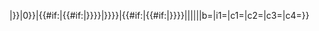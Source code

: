 <includeonly>{{μs|{{#switch:{{{1|}}}|wo=Woolley ''et al.'' (1970)|gj=Gliese & Jahreiß (1991)|plx=van Altena ''et al.'' (1995)|hip=Perryman ''et al.'' (1997) ({{small|Hipparcos}})|tyc=Perryman ''et al.'' (1997) ({{small|Tycho}})|s=Söderhjelm (1999)|tyc2=Hog ''et al.'' (2000)|hip2=van Leeuwen (2007)|recons2012=RECONS TOP100 (2012)|{{{1|}}}}}|{{rer|{{pmcon|{{{2}}}|{{{4}}}}}|{{#if:{{{3|}}}|{{#if:{{{5|}}}|{{pmcon|e|{{{2}}}|{{{3}}}|{{{4}}}|{{{5}}}}}}}}}|0}}|{{#if:{{{3|}}}|{{#if:{{{5|}}}|{{rer|{{pmcon|e|{{{2}}}|{{{3}}}|{{{4}}}|{{{5}}}}}|s|0}}}}}}|{{rer|{{pmcon|t|{{{2}}}|{{{4}}}}}|{{#if:{{{3|}}}|{{#if:{{{5|}}}|{{pmcon|et|{{{2}}}|{{{3}}}|{{{4}}}|{{{5}}}}}}}}}}}|{{#if:{{{3|}}}|{{#if:{{{5|}}}|{{rer|{{pmcon|et|{{{2}}}|{{{3}}}|{{{4}}}|{{{5}}}}}|s}}}}}}|{{{2}}}|{{{3|}}}|{{{4}}}|{{{5|}}}|{{{6|}}}|b{{{b|]}}}=|i1=|c1={{{c1|}}}|c2={{{c2|}}}|c3={{{c3|}}}|c4={{{c4|}}}}}</includeonly>